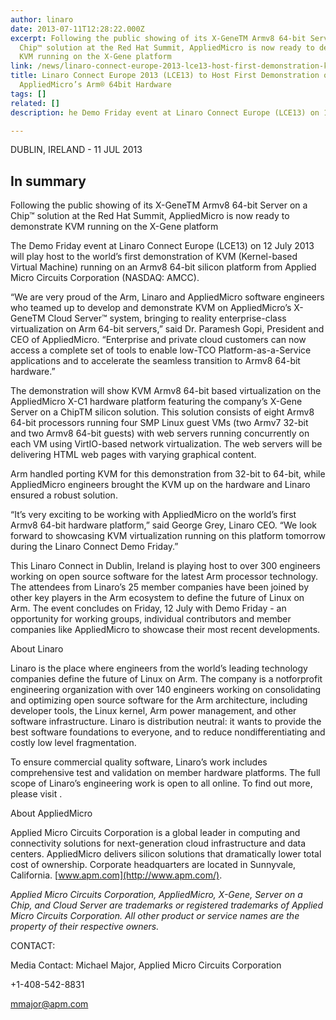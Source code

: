 ```yaml
---
author: linaro
date: 2013-07-11T12:28:22.000Z
excerpt: Following the public showing of its X­-GeneTM Armv8 64­-bit Server on a
  Chip™ solution at the Red Hat Summit, AppliedMicro is now ready to demonstrate
  KVM running on the X-Gene platform
link: /news/linaro-connect-europe-2013-lce13-host-first-demonstration-kvm-appliedmicros-arm-64%c2%adbit-hardware/
title: Linaro Connect Europe 2013 (LCE13) to Host First Demonstration of KVM on
  AppliedMicro’s Arm® 64­bit Hardware
tags: []
related: []
description: he Demo Friday event at Linaro Connect Europe (LCE13) on 12 July 2013 will play host to the world’s first demonstration of KVM (Kernel-based Virtual Machine) running on an Armv8 64-­bit silicon platform from Applied Micro Circuits Corporation.

---
```


DUBLIN, IRELAND - 11 JUL 2013

## In summary

Following the public showing of its X­-GeneTM Armv8 64­-bit Server on a Chip™ solution at the Red Hat Summit, AppliedMicro is now ready to demonstrate KVM running on the X-Gene platform

The Demo Friday event at Linaro Connect Europe (LCE13) on 12 July 2013 will play host to the world’s first demonstration of KVM (Kernel-based Virtual Machine) running on an Armv8 64-­bit silicon platform from Applied Micro Circuits Corporation (NASDAQ: AMCC).

“We are very proud of the Arm, Linaro and AppliedMicro software engineers who teamed up to develop and demonstrate KVM on AppliedMicro’s X-GeneTM Cloud Server™ system, bringing to reality enterprise-class virtualization on Arm 64-bit servers,” said Dr. Paramesh Gopi, President and CEO of AppliedMicro. “Enterprise and private cloud customers can now access a complete set of tools to enable low-TCO Platform-as-a-Service applications and to accelerate the seamless transition to Armv8 64-bit hardware.”

The demonstration will show KVM Armv8 64-­bit based virtualization on the AppliedMicro X-­C1 hardware platform featuring the company’s X-Gene Server on a ChipTM silicon solution. This solution consists of eight Armv8 64-­bit processors running four SMP Linux guest VMs (two Armv7 32­-bit and two Armv8 64-­bit guests) with web servers running concurrently on each VM using VirtIO-based network virtualization. The web servers will be delivering HTML web pages with varying graphical content.

Arm handled porting KVM for this demonstration from 32-­bit to 64­-bit, while AppliedMicro engineers brought the KVM up on the hardware and Linaro ensured a robust solution.

“It’s very exciting to be working with AppliedMicro on the world’s first Armv8 64­-bit hardware platform,” said George Grey, Linaro CEO. “We look forward to showcasing KVM virtualization running on this platform tomorrow during the Linaro Connect Demo Friday.”

This Linaro Connect in Dublin, Ireland is playing host to over 300 engineers working on open source software for the latest Arm processor technology. The attendees from Linaro’s 25 member companies have been joined by other key players in the Arm ecosystem to define the future of Linux on Arm. The event concludes on Friday, 12 July with Demo Friday ­- an opportunity for working groups, individual contributors and member companies like AppliedMicro to showcase their most recent developments.

About Linaro

Linaro is the place where engineers from the world’s leading technology companies define the future of Linux on Arm. The company is a not­for­profit engineering organization with over 140 engineers working on consolidating and optimizing open source software for the Arm architecture, including developer tools, the Linux kernel, Arm power management, and other software infrastructure. Linaro is distribution neutral: it wants to provide the best software foundations to everyone, and to reduce non­differentiating and costly low level fragmentation.

To ensure commercial quality software, Linaro’s work includes comprehensive test and validation on member hardware platforms. The full scope of Linaro’s engineering work is open to all online. To find out more, please visit .

About AppliedMicro

Applied Micro Circuits Corporation is a global leader in computing and connectivity solutions for next-generation cloud infrastructure and data centers. AppliedMicro delivers silicon solutions that dramatically lower total cost of ownership. Corporate headquarters are located in Sunnyvale, California. [www.apm.com](http://www.apm.com/).

*Applied Micro Circuits Corporation, AppliedMicro, X-Gene, Server on a Chip, and Cloud Server are trademarks or registered trademarks of Applied Micro Circuits Corporation. All other product or service names are the property of their respective owners.*

CONTACT:

Media Contact: Michael Major, Applied Micro Circuits Corporation

+1-408-542-8831

mmajor@apm.com
